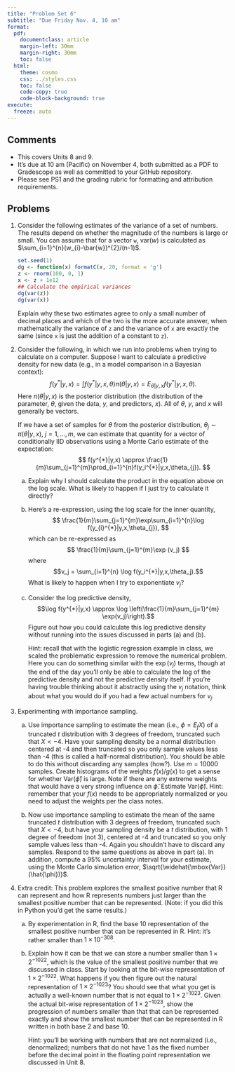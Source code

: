 ```yaml
---
title: "Problem Set 6"
subtitle: "Due Friday Nov. 4, 10 am"
format:
  pdf:
    documentclass: article
    margin-left: 30mm
    margin-right: 30mm
    toc: false
  html:
    theme: cosmo
    css: ../styles.css
    toc: false
    code-copy: true
    code-block-background: true
execute:
  freeze: auto
---
```



## Comments

- This covers Units 8 and 9.
- It's due at 10 am (Pacific) on November 4, both submitted as a PDF to Gradescope as well as committed to your GitHub repository.
- Please see PS1 and the grading rubric for formatting and attribution requirements.

## Problems

1. Consider the following estimates of the variance of a set of numbers. The results depend on whether the magnitude of the numbers is large or small. You can assume that for a vector `w`, $\mbox{var}(w)$ is calculated as $\sum_{i=1}^{n}(w_{i}-\bar{w})^{2}/(n-1)$.

   ```r
   set.seed(1) 
   dg <- function(x) formatC(x, 20, format = 'g')
   z <- rnorm(100, 0, 1)
   x <- z + 1e12 
   ## Calculate the empirical variances
   dg(var(z)) 
   dg(var(x)) 
   ```

   Explain why these two estimates agree to only a small number of decimal places and which of the two is the more accurate answer, when mathematically the variance of `z` and the variance of `x` are exactly the same (since `x` is just the addition of a constant to `z`).

2. Consider the following, in which we run into problems when trying to calculate on a computer. Suppose I want to calculate a predictive density for new data (e.g., in a model comparison in a Bayesian context): $$ f(y^{*}|y,x)  =  \int f(y^{*}|y,x,\theta)\pi(\theta|y,x) = E_{\theta|y,x}f(y^{*}|y,x,\theta). $$ Here $\pi(\theta | y, x)$ is the posterior distribution (the distribution of the parameter, $\theta$, given the data, $y$, and predictors, $x$). All of $\theta$, $y$, and $x$ will generally be vectors.

   If we have a set of samples for $\theta$ from the posterior distribution, $\theta_j \sim \pi(\theta|y,x)$, $j=1,\ldots,m$, we can estimate that quantity for a vector of conditionally IID observations using a Monte Carlo estimate of the expectation: $$ f(y^{*}|y,x) \approx \frac{1}{m}\sum_{j=1}^{m}\prod_{i=1}^{n}f(y_i^{*}|y,x,\theta_{j}). $$

   a. Explain why I should calculate the product in the equation above on the log scale. What is likely to happen if I just try to calculate it directly?

   b. Here's a re-expression, using the log scale for the inner quantity, $$ \frac{1}{m}\sum_{j=1}^{m}\exp\sum_{i=1}^{n}\log f(y_{i}^{*}|y,x,\theta_{j}), $$ which can be re-expressed as $$ \frac{1}{m}\sum_{j=1}^{m}\exp (v_j) $$ where $$v_j = \sum_{i=1}^{n} \log f(y_i^{*}|y,x,\theta_j).$$ What is likely to happen when I try to exponentiate $v_j$?

   c. Consider the log predictive density, $$\log f(y^{*}|y,x) \approx \log \left(\frac{1}{m}\sum_{j=1}^{m} \exp(v_j)\right).$$ Figure out how you could calculate this log predictive density without running into the issues discussed in parts (a) and (b).  

      Hint: recall that with the logistic regression example in class, we scaled the problematic expression to remove the numerical problem. Here you can do something similar with the $\exp(v_j)$ terms, though at the end of the day you'll only be able to calculate the log of the predictive density and not the predictive density itself. If you're having trouble thinking about it abstractly using the $v_j$ notation, think about what you would do if you had a few actual numbers for $v_j$.
   

3. Experimenting with importance sampling. 

   a. Use importance sampling to estimate the mean (i.e., $\phi=E_{f}X)$ of a truncated *t* distribution with 3 degrees of freedom, truncated such that $X< -4$. Have your sampling density be a normal distribution centered at -4 and then truncated so you only sample values less than -4 (this is called a half-normal distribution). You should be able to do this without discarding any samples (how?). Use $m=10000$ samples. Create histograms of the weights $f(x)/g(x)$ to get a sense for whether $\mbox{Var}(\hat{\phi})$ is large. Note if there are any extreme weights that would have a very strong influence on $\hat{\phi}$. Estimate $\mbox{Var}(\hat{\phi})$. Hint: remember that your $f(x)$ needs to be appropriately normalized or you need to adjust the weights per the class notes.

   b. Now use importance sampling to estimate the mean of the same truncated *t* distribution with 3 degrees of freedom, truncated such that $X< -4$, but have your sampling density be a *t* distribution, with 1 degree of freedom (not 3), centered at -4 and truncated so you only sample values less than -4. Again you shouldn't have to discard any samples. Respond to the same questions as above in part (a). In addition, compute a 95% uncertainty interval for your estimate, using the Monte Carlo simulation error, $\sqrt{\widehat{\mbox{Var}}(\hat{\phi})}$.

4. Extra credit: This problem explores the smallest positive number that R can represent and how R represents numbers just larger than the smallest positive number that can be represented. (Note: if you did this in Python you'd get the same results.)

   a. By experimentation in R, find the base 10 representation of the smallest positive number that can be represented in R. Hint: it's rather smaller than $1\times10^{-308}$. 

   b. Explain how it can be that we can store a number smaller than $1\times2^{-1022}$, which is the value of the smallest positive number that we discussed in class. Start by looking at the bit-wise representation of $1\times2^{-1022}$. What happens if you then figure out the natural representation of $1\times2^{-1023}$? You should see that what you get is actually a well-known number that is not equal to $1\times2^{-1023}$. Given the actual bit-wise representation of $1\times2^{-1023}$, show the progression of numbers smaller than that that can be represented exactly and show the smallest number that can be represented in R written in both base 2 and base 10.

      Hint: you'll be working with numbers that are not normalized (i.e., denormalized; numbers that do not have 1 as the fixed number before the decimal point in the floating point representation we discussed in Unit 8.